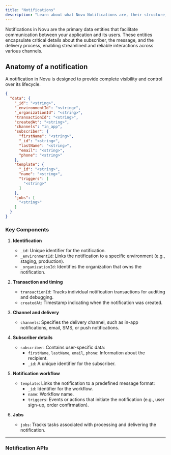 ```yaml
---
title: "Notifications"
description: "Learn about what Novu Notifications are, their structure, and functionality"
---
```


Notifications in Novu are the primary data entities that facilitate communication between your application and its users. These entities encapsulate critical details about the subscriber, the message, and the delivery process, enabling streamlined and reliable interactions across various channels.

## Anatomy of a notification

A notification in Novu is designed to provide complete visibility and control over its lifecycle. 

```json Sample Notification Object
{
  "data": {
    "_id": "<string>",
    "_environmentId": "<string>",
    "_organizationId": "<string>",
    "transactionId": "<string>",
    "createdAt": "<string>",
    "channels": "in_app",
    "subscriber": {
      "firstName": "<string>",
      "_id": "<string>",
      "lastName": "<string>",
      "email": "<string>",
      "phone": "<string>"
    },
    "template": {
      "_id": "<string>",
      "name": "<string>",
      "triggers": [
        "<string>"
      ]
    },
    "jobs": [
      "<string>"
    ]
  }
}
```

### Key Components

1. **Identification**
   - `_id`: Unique identifier for the notification.  
   - `_environmentId`: Links the notification to a specific environment (e.g., staging, production).  
   - `_organizationId`: Identifies the organization that owns the notification.

2. **Transaction and timing**  
   - `transactionId`: Tracks individual notification transactions for auditing and debugging.  
   - `createdAt`: Timestamp indicating when the notification was created.

3. **Channel and delivery**
   - `channels`: Specifies the delivery channel, such as in-app notifications, email, SMS, or push notifications.

4. **Subscriber details**
   - `subscriber`: Contains user-specific data:  
     - `firstName`, `lastName`, `email`, `phone`: Information about the recipient.  
     - `_id`: A unique identifier for the subscriber.

5. **Notification workflow**
   - `template`: Links the notification to a predefined message format:  
     - `_id`: Identifier for the workflow.
     - `name`: Workflow name.
     - `triggers`: Events or actions that initiate the notification (e.g., user sign-up, order confirmation).

6. **Jobs**  
   - `jobs`: Tracks tasks associated with processing and delivering the notification.

---

### Notification APIs

<Cards>
  <Card 
    title="Notifications" 
    description="Query notifications and update messages individually or in batches via the Novu API."
    href="/docs/api-reference/notifications/notifications-controller_get-notification" 
  />
</Cards>


